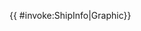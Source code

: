 <includeonly>{{ {{{subst|safesubst:}}}#invoke:ShipInfo|Graphic}}</includeonly><noinclude>
{{Documentation}}
</noinclude>
